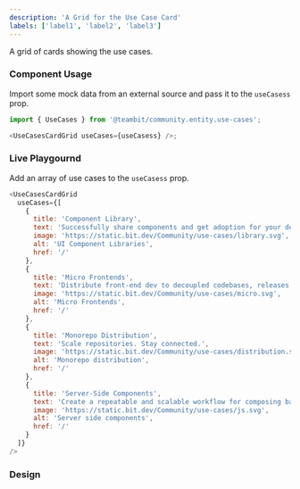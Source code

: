 ```yaml
---
description: 'A Grid for the Use Case Card'
labels: ['label1', 'label2', 'label3']
---
```



A grid of cards showing the use cases.

### Component Usage

Import some mock data from an external source and pass it to the `useCasess` prop.

```js
import { UseCases } from '@teambit/community.entity.use-cases';

<UseCasesCardGrid useCases={useCasess} />;
```

### Live Playgournd

Add an array of use cases to the `useCasess` prop.

```js live
<UseCasesCardGrid
  useCases={[
    {
      title: 'Component Library',
      text: 'Successfully share components and get adoption for your design system.',
      image: 'https://static.bit.dev/Community/use-cases/library.svg',
      alt: 'UI Component Libraries',
      href: '/'
    },
    {
      title: 'Micro Frontends',
      text: 'Distribute front-end dev to decoupled codebases, releases and autonomous teams.',
      image: 'https://static.bit.dev/Community/use-cases/micro.svg',
      alt: 'Micro Frontends',
      href: '/'
    },
    {
      title: 'Monorepo Distribution',
      text: 'Scale repositories. Stay connected.',
      image: 'https://static.bit.dev/Community/use-cases/distribution.svg',
      alt: 'Monorepo distribution',
      href: '/'
    },
    {
      title: 'Server-Side Components',
      text: 'Create a repeatable and scalable workflow for composing backend services',
      image: 'https://static.bit.dev/Community/use-cases/js.svg',
      alt: 'Server side components',
      href: '/'
    }
  ]}
/>
```

### Design

<FigmaEmbed src="https://www.figma.com/embed?embed_host=share&url=https%3A%2F%2Fwww.figma.com%2Ffile%2FctC1w9YhJvqaO1EZ08gLOV%2FCommunity%3Fnode-id%3D5%253A162" />
